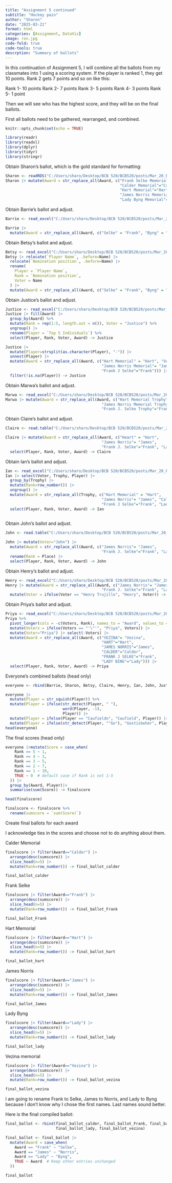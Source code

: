 ```yaml
---
title: "Assignment 5 continued"
subtitle: "Hockey pain"
author: "Sharon"
date: "2025-03-21"
format: html
categories: [Assignment, DataViz]
image: ron.jpg
code-fold: true
code-tools: true
descrption: "Summary of ballots"
---
```


In this continuation of Assignment 5, I will combine all the ballots from my classmates into 1 using a scoring system. If the player is ranked 1, they get 10 points. Rank 2 gets 7 points and so on like this:

Rank 1- 10 points
Rank 2- 7 points
Rank 3- 5 points
Rank 4- 3 points
Rank 5- 1 point

Then we will see who has the highest score, and they will be on the final ballots.

First all ballots need to be gathered, rearranged, and combined.


```r
knitr::opts_chunk$set(echo = TRUE)
```

```r
library(readr)
library(readxl)
library(dplyr)
library(tidyr)
library(stringr)
```

Obtain Sharon's ballot, which is the gold standard for formatting:
```r
Sharon <- readRDS("C:/Users/sharo/Desktop/BCB 520/BCB520/posts/Mar_20_ballots/sharon_ballot.rds")
Sharon |> mutate(Award = str_replace_all(Award, c("Frank Selke Memorial" = "Frank", 
                                                  "Calder Memorial"="Calder",
                                                  "Hart Memorial"="Hart",
                                                  "James Norris Memorial" = "James",
                                                  "Lady Byng Memorial"="Lady"))) -> Sharon
```

Obtain Barrie's ballot and adjust.
```r
Barrie <- read_excel("C:/Users/sharo/Desktop/BCB 520/BCB520/posts/Mar_20_ballots/Barrie.xlsx")

Barrie |>
  mutate(Award = str_replace_all(Award, c("Selke" = "Frank", "Byng" = "Lady", "Norris" = "James"))) -> Barrie
```

Obtain Betsy's ballot and adjust.
```r
Betsy <- read_excel("C:/Users/sharo/Desktop/BCB 520/BCB520/posts/Mar_20_ballots/BetsyChurchHockeyBallot.xlsx")
Betsy |> relocate(`Player Name`, .before=Name) |>
  relocate(`Nomination position`, .before=Name) |>
  rename(
    Player = `Player Name`,
    Rank = `Nomination position`,
    Voter = Name
  ) |>
  mutate(Award = str_replace_all(Award, c("Selke" = "Frank", "Byng" = "Lady", "Norris" = "James"))) -> Betsy
```

Obtain Justice's ballot and adjust.
```r
Justice <- read_excel("C:/Users/sharo/Desktop/BCB 520/BCB520/posts/Mar_20_ballots/Book 10.xlsx")
Justice |> fill(Award) |>
  group_by(Award) %>%
  mutate(Rank = rep(1:5, length.out = n()), Voter = "Justice") %>%
  ungroup() |>
  rename(Player = `Top 5 Individuals`) %>%
  select(Player, Rank, Voter, Award) -> Justice

Justice |> 
  mutate(Player=strsplit(as.character(Player), "-")) |>
  unnest(Player) |>
  mutate(Award = str_replace_all(Award, c("Hart Memorial" = "Hart", "Vezina Trophy" = "Vezina", 
                                          "James Norris Memorial"= "James", "Calder Memorial"="Calder", 
                                          "Frank J Selke"="Frank"))) |>
  filter(!is.na(Player)) -> Justice
```

Obtain Marwa's ballot and adjust.
```r
Marwa <- read_excel("C:/Users/sharo/Desktop/BCB 520/BCB520/posts/Mar_20_ballots/Book 11.xlsx")
Marwa |> mutate(Award = str_replace_all(Award, c("Hart Memorial Trophy" = "Hart", "Vezina Trophy" = "Vezina", 
                                          "James Norris Memorial Trophy"= "James", "Calder Memorial Trophy"="Calder", 
                                          "Frank J. Selke Trophy"="Frank", "Lady Byng Memorial Trophy"="Lady"))) -> Marwa
```

Obtain Claire's ballot and adjust.
```r
Claire <- read.table("C:/Users/sharo/Desktop/BCB 520/BCB520/posts/Mar_20_ballots/CS_ballot.txt", header = TRUE, sep = ",", stringsAsFactors = FALSE)

Claire |> mutate(Award = str_replace_all(Award, c("Heart" = "Hart", 
                                          "James Norris"= "James", 
                                          "Frank J. Selke"="Frank", "Lady Btng"="Lady"))) |>
  select(Player, Rank, Voter, Award) -> Claire


```

Obtain Ian's ballot and adjust.
```r
Ian <- read_excel("C:/Users/sharo/Desktop/BCB 520/BCB520/posts/Mar_20_ballots/IAN HOCKEY NOMINATIONS.xlsx")
Ian |> select(Voter, Trophy, Player) |>
  group_by(Trophy) |>
  mutate(Rank=row_number()) |>
  ungroup() |>
  mutate(Award = str_replace_all(Trophy, c("Hart Memorial" = "Hart", 
                                          "James Norris"= "James", "Calder Memorial"="Calder",
                                          "Frank J Selke"="Frank", "Lady Byng"="Lady"))) |>
  select(Player, Rank, Voter, Award) -> Ian
  
```

Obtain John's ballot and adjust.
```r
John <- read.table("C:/Users/sharo/Desktop/BCB 520/BCB520/posts/Mar_20_ballots/JohnCam.txt", header = TRUE, sep = ",", stringsAsFactors = FALSE)

John |> mutate(Voter="John") |> 
  mutate(Award = str_replace_all(Award, c("James Norris"= "James",
                                          "Frank J. Selke"="Frank", "Lady Bing"="Lady"))) |>
  rename(Rank = Place) |>
  select(Player, Rank, Voter, Award) -> John

```

Obtain Henry's ballot and adjust.
```r
Henry <- read_excel("C:/Users/sharo/Desktop/BCB 520/BCB520/posts/Mar_20_ballots/NHL award ballot HT.xlsx")
Henry |> mutate(Award = str_replace_all(Award, c("James Norris"= "James",
                                          "Frank J. Selke"="Frank", "Lady Byng"="Lady"))) |>
  mutate(Voter = ifelse(Voter == "Henry Trujillo", "Henry", Voter)) -> Henry

```

Obtain Priya's ballot and adjust.
```r
Priya <- read_excel("C:/Users/sharo/Desktop/BCB 520/BCB520/posts/Mar_20_ballots/NHL_Award_ballet.xlsx")
Priya %>%
  pivot_longer(cols = -c(Voters, Rank), names_to = "Award", values_to = "Player") %>%
  mutate(Voters = ifelse(Voters == "'\"'", "Priya", Voters)) |>
  mutate(Voter="Priya") |> select(-Voters) |>
  mutate(Award = str_replace_all(Award, c("VEZINA"= "Vezina",
                                          "HART"="Hart",
                                          "JAMES NORRIS"="James",
                                          "CALDER"="Calder",
                                          "FRANK J SELKE"="Frank",
                                          "LADY BING"="Lady"))) |>
  select(Player, Rank, Voter, Award) -> Priya

```

Everyone's combined ballots (head only)
```r
everyone <- rbind(Barrie, Sharon, Betsy, Claire, Henry, Ian, John, Justice, Marwa, Priya)

everyone |>
  mutate(Player = str_squish(Player)) %>%
  mutate(Player = ifelse(str_detect(Player, " "), 
                         word(Player, -1), 
                         Player)) |>
  mutate(Player = ifelse(Player == "Caufieldn", "Caufield", Player)) |>
  mutate(Player = ifelse(str_detect(Player, "^Go"), "Gostisbeher", Player)) -> everyone
head(everyone)
```

The final scores (head only)
```r
everyone |>mutate(Score = case_when(
    Rank == 5 ~ 1,
    Rank == 4 ~ 3,
    Rank == 3 ~ 5,
    Rank == 2 ~ 7,
    Rank == 1 ~ 10,
    TRUE ~ 0  # default case if Rank is not 1-5
  )) |> 
  group_by(Award, Player)|>
  summarise(sum(Score)) -> finalscore

head(finalscore)

```

```r
finalscore <- finalscore %>%
  rename(sumscore = `sum(Score)`)
```

Create final ballots for each award

I acknowledge ties in the scores and choose not to do anything about them.

Calder Memorial
```r
finalscore |> filter(Award=="Calder") |>
  arrange(desc(sumscore)) |>
  slice_head(n=5) |>
  mutate(Rank=row_number()) -> final_ballot_calder

final_ballot_calder
```

Frank Selke
```r
finalscore |> filter(Award=="Frank") |>
  arrange(desc(sumscore)) |>
  slice_head(n=5) |>
  mutate(Rank=row_number()) -> final_ballot_Frank

final_ballot_Frank
```
Hart Memorial
```r
finalscore |> filter(Award=="Hart") |>
  arrange(desc(sumscore)) |>
  slice_head(n=5) |>
  mutate(Rank=row_number()) -> final_ballot_hart

final_ballot_hart
```

James Norris
```r
finalscore |> filter(Award=="James") |>
  arrange(desc(sumscore)) |>
  slice_head(n=5) |>
  mutate(Rank=row_number()) -> final_ballot_James

final_ballot_James
```
Lady Byng
```r
finalscore |> filter(Award=="Lady") |>
  arrange(desc(sumscore)) |>
  slice_head(n=5) |>
  mutate(Rank=row_number()) -> final_ballot_lady

final_ballot_lady
```
Vezina memorial
```r
finalscore |> filter(Award=="Vezina") |>
  arrange(desc(sumscore)) |>
  slice_head(n=5) |>
  mutate(Rank=row_number()) -> final_ballot_vezina

final_ballot_vezina
```

I am going to rename Frank to Selke, James to Norris, and Lady to Byng because I don't know why I chose the first names. Last names sound better.

Here is the final compiled ballot:

```r
final_ballot <- rbind(final_ballot_calder, final_ballot_Frank, final_ballot_hart, final_ballot_James, 
                      final_ballot_lady, final_ballot_vezina)

final_ballot <- final_ballot |> 
  mutate(Award = case_when(
    Award == "Frank" ~ "Selke",
    Award == "James" ~ "Norris",
    Award == "Lady" ~ "Byng",
    TRUE ~ Award  # Keep other entries unchanged
  ))

final_ballot
```


